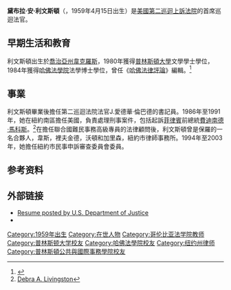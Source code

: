 {{Infobox officeholder
| honorific-prefix          =
| name                      = 黛布拉·安·利文斯頓
| honorific-suffix          =
| image                     =
| alt                       =
| caption                   =
| office                    = [[美国联邦第二巡回上诉法院|美国联邦第二巡回上诉法院]]首席法官
| term_start                = 2020年9月1日
| term_end                  =
| predecessor               = {{link-en|羅伯特·卡茲曼|Robert Katzmann}}
| successor                 =
| office1                    = [[美国联邦第二巡回上诉法院|美国联邦第二巡回上诉法院]]法官
| term_start1                = 2007年5月17日
| term_end1                  =
| appointer1                 = [[乔治·W·布什|乔治·W·布什]]
| predecessor1               = {{link-en|小約翰·M·沃克|John M. Walker, Jr.}}
| successor1                 =
| pronunciation             =
| birth_name                =
| birth_date                = {{Birth date and age|1959|04|15}}
| birth_place               = {{US}}[[喬治亞州|喬治亞州]][[韋克羅斯_(喬治亞州)|韋克羅斯]]
| death_date                =
| death_place               =
| death_cause               =
| resting_place             =
| resting_place_coordinates =
| citizenship               =
| nationality               =
| party                     =
| otherparty                =
| height                    =
| spouse                    =
| partner                   =
| relations                 =
| children                  =
| parents                   =
| mother                    =
| father                    =
| relatives                 =
| residence                 =
| education                 = [[普林斯頓大學|普林斯頓大學]]（[[Bachelor_of_Arts|BA]]）<br>[[哈佛法學院|哈佛法學院]]（[[法律博士|JD]]）
| alma_mater                =
| occupation                =
| profession                =
| known_for                 =
| salary                    =
| net_worth                 =
| cabinet                   =
| committees                =
| portfolio                 =
| religion                  =
| awards                    =
| signature                 =
| signature_alt             =
| website                   =
<!--Embedded templates / Footnotes-->
| footnotes                 =
}}

'''黛布拉·安·利文斯頓'''（{{lang-en|Debra Ann Livingston}}，1959年4月15日出生）是[[美國第二巡迴上訴法院|美國第二巡迴上訴法院]]的首席巡迴法官。

==早期生活和教育==
利文斯頓出生於[[喬治亞州|喬治亞州]][[韋克羅斯_(喬治亞州)|韋克羅斯]]，1980年獲得[[普林斯頓大學|普林斯頓大學]]{{link-en|伍德羅·威爾遜公共與國際事務學院|Princeton School of Public and International Affairs}}文學學士學位，1984年獲得[[哈佛法學院|哈佛法學院]]法學博士學位，曾任《[[哈佛法律評論|哈佛法律評論]]》編輯。<ref name=columbia>{{cite web|url=http://www.law.columbia.edu/null?&layout=profpopup&main.ctrl=contactmgr.detail&main.view=profiles.detail&global.id=9468|title=Columbia Law School faculty profile|access-date=2006-11-30|archive-url=https://web.archive.org/web/20161222072621/http://www.law.columbia.edu/null?&layout=profpopup&main.ctrl=contactmgr.detail&main.view=profiles.detail&global.id=9468|archive-date=2016-12-22}}</ref>

==事業==
利文斯頓畢業後擔任第二巡迴法院法官J.愛德華·倫巴德的書記員。1986年至1991年，她在紐約南區擔任美國{{link-en|助理檢察官|Assistant United States Attorney}}，負責處理刑事案件，包括起訴[[菲律賓|菲律賓]]前總統[[費迪南德·馬科斯|費迪南德·馬科斯]]。<ref name=whitehouse>[https://georgewbush-whitehouse.archives.gov/infocus/judicialnominees/livingston.html Debra A. Livingston<!-- Bot generated title -->]</ref>在擔任聯合國難民事務高級專員的法律顧問後，利文斯頓曾是保羅的一名合夥人，韋斯，裡夫金德，沃頓和加里森，紐約市律師事務所。1994年至2003年，她擔任紐約市民事申訴審查委員會委員。

==参考资料==
{{Reflist}}

==外部链接==
*[https://web.archive.org/web/20070930045710/http://www.usdoj.gov/olp/livingstonresume.htm Resume posted by U.S. Department of Justice]
*{{C-SPAN|DebraLivingston}}

{{Authority control}}

{{DEFAULTSORT:Livingston, Debra Ann}}
[[Category:1959年出生|Category:1959年出生]]
[[Category:在世人物|Category:在世人物]]
[[Category:哥伦比亚法学院教师|Category:哥伦比亚法学院教师]]
[[Category:普林斯顿大学校友|Category:普林斯顿大学校友]]
[[Category:哈佛法學院校友|Category:哈佛法學院校友]]
[[Category:纽约州律师|Category:纽约州律师]]
[[Category:普林斯頓公共與國際事務學院校友|Category:普林斯頓公共與國際事務學院校友]]